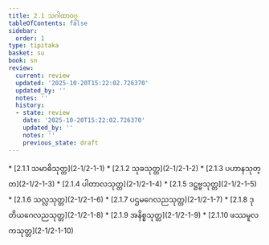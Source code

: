 ```yaml
---
title: 2.1 သဂါထာဝဂ္ဂ
tableOfContents: false
sidebar:
  order: 1
type: tipitaka
basket: su
book: sn
review:
  current: review
  updated: '2025-10-20T15:22:02.726370'
  updated_by: ''
  notes: ''
  history:
  - state: review
    date: '2025-10-20T15:22:02.726370'
    updated_by: ''
    notes: ''
    previous_state: draft
---
```



<DynamicBreadcrumb />


<ReviewStatus review={frontmatter.review} showDetails={true} />

<HypothesisAnnotation frontmatter={frontmatter} />



<TableOfContents book="sn" section="2.1">
* [2.1.1 သမာဓိသုတ္တ](2-1/2-1-1)
* [2.1.2 သုခသုတ္တ](2-1/2-1-2)
* [2.1.3 ပဟာနသုတ္တ](2-1/2-1-3)
* [2.1.4 ပါတာလသုတ္တ](2-1/2-1-4)
* [2.1.5 ဒဋ္ဌဗ္ဗသုတ္တ](2-1/2-1-5)
* [2.1.6 သလ္လသုတ္တ](2-1/2-1-6)
* [2.1.7 ပဌမဂေလညသုတ္တ](2-1/2-1-7)
* [2.1.8 ဒုတိယဂေလညသုတ္တ](2-1/2-1-8)
* [2.1.9 အနိစ္စသုတ္တ](2-1/2-1-9)
* [2.1.10 ဖဿမူလကသုတ္တ](2-1/2-1-10)
</TableOfContents>